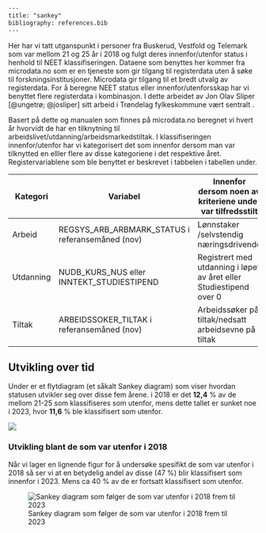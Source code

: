 ``` html
---
title: "sankey"
bibliography: references.bib
---
```

Her har vi tatt utganspunkt i personer fra Buskerud, Vestfold og Telemark som var mellom 21 og 25 år i 2018 og fulgt deres innenfor/utenfor status i henhold til NEET klassifiseringen. Dataene som benyttes her kommer fra microdata.no som er en tjeneste som gir tilgang til registerdata uten å søke til forskningsinstitusjoner. Microdata gir tilgang til et bredt utvalg av registerdata. For å beregne NEET status eller innenfor/utenforsskap har vi benyttet flere registerdata i kombinasjon. I dette arbeidet av Jon Olav Sliper [@ungetrø; @josliper] sitt arbeid i Trøndelag fylkeskommune vært sentralt .

Basert på dette og manualen som finnes på microdata.no beregnet vi hvert år hvorvidt de har en tilknytning til arbeidslivet/utdanning/arbeidsmarkedstiltak. I klassifiseringen innenfor/utenfor har vi kategorisert det som innenfor dersom man var tilknytted en elller flere av disse kategoriene i det respektive året. Registervariablene som ble benyttet er beskrevet i tabbelen i tabellen under.

| Kategori | Variabel | Innenfor dersom noen av kriteriene under var tilfredsstilt |
|----------------|-----------------------|--------------------------------|
| Arbeid | REGSYS_ARB_ARBMARK_STATUS i referansemåned (nov) | Lønnstaker /selvstendig næringsdrivende |
| Utdanning | NUDB_KURS_NUS eller INNTEKT_STUDIESTIPEND | Registrert med utdanning i løpet av året eller Studiestipend over 0 |
| Tiltak | ARBEIDSSOKER_TILTAK i referansemåned (nov) | Arbeidssøker på tiltak/nedsatt arbeidsevne på tiltak |

## Utvikling over tid

Under er et flytdiagram (et såkalt Sankey diagram) som viser hvordan statusen utvikler seg over disse fem årene. i 2018 er det **12,4** % av de mellom 21-25 som klassifiseres som utenfor, mens dette tallet er sunket noe i 2023, hvor **11,6** % ble klassifisert som utenfor.

![](img/visualization (1).svg)

### Utvikling blant de som var utenfor i 2018

Når vi lager en lignende figur for å undersøke spesifikt de som var utenfor i 2018 så ser vi at en betydelig andel av disse (47 %) blir klassifisert som innenfor i 2023. Mens ca 40 % av de er fortsatt klassifisert som utenfor.

![Sankey diagram som følger de som var utenfor i 2018 frem til 2023](img/utensforskap_visualization (1).svg)
